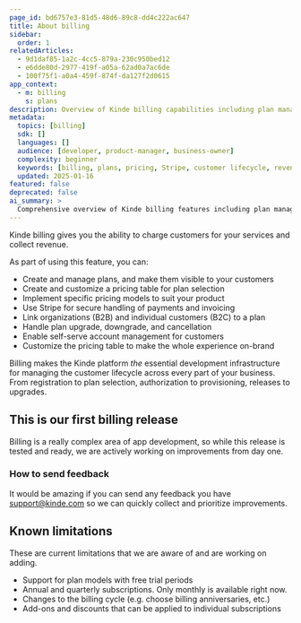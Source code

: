 ```yaml
---
page_id: bd6757e3-81d5-48d6-89c8-dd4c222ac647
title: About billing
sidebar:
  order: 1
relatedArticles:
  - 9d1daf85-1a2c-4cc5-879a-230c950bed12
  - e6dde80d-2977-419f-a05a-62ad0a7ac6de
  - 100f75f1-a0a4-459f-874f-da127f2d0615
app_context:
  - m: billing
    s: plans
description: Overview of Kinde billing capabilities including plan management, pricing tables, payment processing, and customer lifecycle management.
metadata:
  topics: [billing]
  sdk: []
  languages: []
  audience: [developer, product-manager, business-owner]
  complexity: beginner
  keywords: [billing, plans, pricing, Stripe, customer lifecycle, revenue, subscriptions]
  updated: 2025-01-16
featured: false
deprecated: false
ai_summary: >
  Comprehensive overview of Kinde billing features including plan management, pricing tables, and customer lifecycle management.
---
```


Kinde billing gives you the ability to charge customers for your services and collect revenue.

As part of using this feature, you can:

- Create and manage plans, and make them visible to your customers
- Create and customize a pricing table for plan selection
- Implement specific pricing models to suit your product
- Use Stripe for secure handling of payments and invoicing
- Link organizations (B2B) and individual customers (B2C) to a plan
- Handle plan upgrade, downgrade, and cancellation
- Enable self-serve account management for customers
- Customize the pricing table to make the whole experience on-brand

Billing makes the Kinde platform _the_ essential development infrastructure for managing the customer lifecycle across every part of your business. From registration to plan selection, authorization to provisioning, releases to upgrades.

## This is our first billing release

Billing is a really complex area of app development, so while this release is tested and ready, we are actively working on improvements from day one.

### How to send feedback

It would be amazing if you can send any feedback you have [support@kinde.com](mailto:support@kinde.com) so we can quickly collect and prioritize improvements.

## Known limitations

These are current limitations that we are aware of and are working on adding.

- Support for plan models with free trial periods
- Annual and quarterly subscriptions. Only monthly is available right now.
- Changes to the billing cycle (e.g. choose billing anniversaries, etc.)
- Add-ons and discounts that can be applied to individual subscriptions
